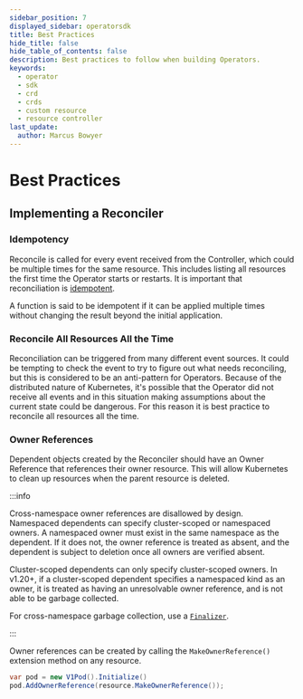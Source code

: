 ---
sidebar_position: 7
displayed_sidebar: operatorsdk
title: Best Practices
hide_title: false
hide_table_of_contents: false
description: Best practices to follow when building Operators.
keywords:
  - operator
  - sdk
  - crd
  - crds
  - custom resource
  - resource controller
last_update:
  author: Marcus Bowyer
---

# Best Practices

## Implementing a Reconciler

### Idempotency

Reconcile is called for every event received from the Controller, which could be multiple times for the same resource. This includes listing all resources
the first time the Operator starts or restarts. It is important that reconciliation is [idempotent](https://en.wikipedia.org/wiki/Idempotence).

A function is said to be idempotent if it can be applied multiple times without changing the result beyond the initial application.

### Reconcile All Resources All the Time

Reconciliation can be triggered from many different event sources. It could be tempting to check the event to try to figure out what needs reconciling, but this is considered
to be an anti-pattern for Operators. Because of the distributed nature of Kubernetes, it's possible that the Operator did not receive all events and in this situation making
assumptions about the current state could be dangerous. For this reason it is best practice to reconcile all resources all the time.

### Owner References

Dependent objects created by the Reconciler should have an Owner Reference that references their owner resource.
This will allow Kubernetes to clean up resources when the parent resource is deleted.

:::info

Cross-namespace owner references are disallowed by design. Namespaced dependents can specify cluster-scoped or namespaced owners. A namespaced owner must exist in
the same namespace as the dependent. If it does not, the owner reference is treated as absent, and the dependent is subject to deletion once all owners are verified absent.

Cluster-scoped dependents can only specify cluster-scoped owners. In v1.20+, if a cluster-scoped dependent specifies a namespaced kind as an owner, it is treated as
having an unresolvable owner reference, and is not able to be garbage collected.

For cross-namespace garbage collection, use a [`Finalizer`](./finalizers).

:::

Owner references can be created by calling the `MakeOwnerReference()` extension method on any resource.

```csharp
var pod = new V1Pod().Initialize()
pod.AddOwnerReference(resource.MakeOwnerReference());
```
